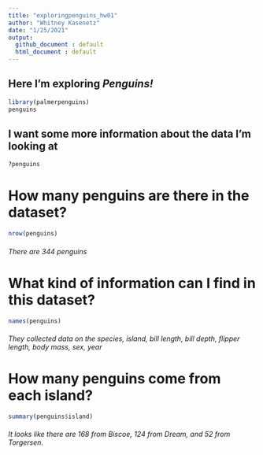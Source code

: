 ```yaml
---
title: "exploringpenguins_hw01"
author: "Whitney Kasenetz"
date: "1/25/2021"
output: 
  github_document : default 
  html_document : default
---
```


## Here I'm exploring *Penguins!* 

```r
library(palmerpenguins)
penguins
```

## I want some more information about the data I'm looking at 
```r
?penguins
```

# How many penguins are there in the dataset? 
```r
nrow(penguins)
```

###### There are 344 penguins

# What kind of information can I find in this dataset? 
```r

names(penguins)
```

###### They collected data on the species, island, bill length, bill depth, flipper length, body mass, sex, year 

# How many penguins come from each island? 
```r
summary(penguins$island)
```

###### It looks like there are 168 from Biscoe, 124 from Dream, and 52 from Torgersen. 



